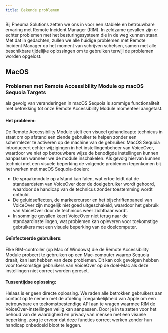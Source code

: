 ```yaml
---
title: Bekende problemen
---
```



Bij Pneuma Solutions zetten we ons in voor een stabiele en betrouwbare ervaring met Remote Incident Manager (RIM). In zeldzame gevallen zijn er echter problemen met het besturingssysteem die in de weg kunnen staan.
Met dat in gedachten, zullen we alle huidige problemen met Remote Incident Manager op het moment van schrijven schetsen, samen met alle beschikbare tijdelijke oplossingen om te gebruiken terwijl de problemen worden opgelost.

## MacOS

### Problemen met Remote Accessibility Module op macOS Sequoia Targets

als gevolg van veranderingen in macOS Sequoia is sommige functionaliteit met betrekking tot onze Remote Accessibility Module momenteel aangetast.

#### Het probleem:
De Remote Accessibility Module stelt een visueel gehandicapte technicus in staat om op afstand een ziende gebruiker te helpen zonder een schermlezer te activeren op de machine van de gebruiker. MacOS Sequoia introduceert echter wijzigingen in het instellingenbeheer van VoiceOver, waardoor we niet op betrouwbare wijze de benodigde instellingen kunnen aanpassen wanneer we de module inschakelen. Als gevolg hiervan kunnen technici met een visuele beperking de volgende problemen tegenkomen bij het werken met macOS Sequoia-doelen:

* De spraakmodule op afstand kan falen, wat ertoe leidt dat de standaardstem van VoiceOver door de doelgebruiker wordt gehoord, waardoor de handicap van de technicus zonder toestemming wordt onthuld.
* De geluidseffecten, de markeercursor en het bijschriftenpaneel van VoiceOver zijn mogelijk niet goed uitgeschakeld, waardoor het gebruik van VoiceOver door de technicus weer zichtbaar wordt.
* In sommige gevallen keert VoiceOver niet terug naar de standaardinstellingen, wat problemen kan opleveren voor toekomstige gebruikers met een visuele beperking van de doelcomputer.

#### Geïnfecteerde gebruikers:
Elke RIM-controller (op Mac of Windows) die de Remote Accessibility Module probeert te gebruiken op een Mac-computer waarop Sequoia draait, kan last hebben van deze problemen. Dit kan ook gevolgen hebben voor toekomstige gebruikers van VoiceOver op de doel-Mac als deze instellingen niet correct worden gereset.

#### Tussentijdse oplossing:
Helaas is er geen directe oplossing. We raden alle betrokken gebruikers aan contact op te nemen met de afdeling Toegankelijkheid van Apple om een betrouwbare en toekomstbestendige API aan te vragen waarmee RIM de VoiceOver-instellingen veilig kan aanpassen. Door je in te zetten voor het behoud van de waardigheid en privacy van mensen met een visuele beperking, zorg je ervoor dat deze functies correct werken zonder hun handicap onbedoeld bloot te leggen.
